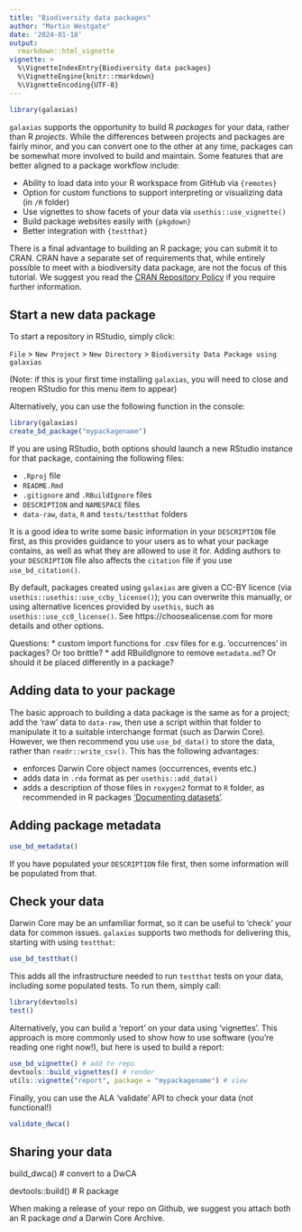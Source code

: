 ```yaml
---
title: "Biodiversity data packages"
author: "Martin Westgate"
date: '2024-01-18'
output:
  rmarkdown::html_vignette
vignette: >
  %\VignetteIndexEntry{Biodiversity data packages}
  %\VignetteEngine{knitr::rmarkdown}
  %\VignetteEncoding{UTF-8}
---
```


```r
library(galaxias)
```

`galaxias` supports the opportunity to build R *packages* for your data, rather
than R *projects*. While the differences between projects and packages are
fairly minor, and you can convert one to the other at any time, packages can be 
somewhat more involved to build and maintain. Some features that are better 
aligned to a package workflow include:

  * Ability to load data into your R workspace from GitHub via `{remotes}`
  * Option for custom functions to support interpreting or visualizing data (in `/R` folder)
  * Use vignettes to show facets of your data via `usethis::use_vignette()`
  * Build package websites easily with `{pkgdown}`
  * Better integration with `{testthat}`
  
There is a final advantage to building an R package; you can submit it to CRAN.
CRAN have a separate set of requirements that, while entirely possible to meet 
with a biodiversity data package, are not the focus of this tutorial. We suggest 
you read the 
[CRAN Repository Policy](https://cran.r-project.org/web/packages/policies.html) 
if you require further information.


## Start a new data package

To start a repository in RStudio, simply click:

`File` > `New Project` > `New Directory` > `Biodiversity Data Package using galaxias` 

(Note: if this is your first time installing `galaxias`, you will need to close 
and reopen RStudio for this menu item to appear)

Alternatively, you can use the following function in the console:
```r
library(galaxias)
create_bd_package("mypackagename")
```

If you are using RStudio, both options should launch a new RStudio instance for
that package, containing the following files:

  * `.Rproj` file 
  * `README.Rmd`
  * `.gitignore` and `.RBuildIgnore` files
  * `DESCRIPTION` and `NAMESPACE` files
  * `data-raw`, `data`, `R` and `tests/testthat` folders

It is a good idea to write some basic information in your `DESCRIPTION` file
first, as this provides guidance to your users as to what your package contains,
as well as what they are allowed to use it for. Adding authors to your 
`DESCRIPTION` file also affects the `citation` file if you use 
`use_bd_citation()`.

By default, packages created using `galaxias` are given a CC-BY licence (via 
`usethis::usethis::use_ccby_license()`); you can overwrite this manually, or 
using alternative licences provided by `usethis`, such as 
`usethis::use_cc0_license()`. See https://choosealicense.com for more details 
and other options.


Questions: 
 * custom import functions for .csv files for e.g. 'occurrences' in packages? Or too brittle?
 * add RBuildIgnore to remove `metadata.md`? Or should it be placed differently in a package?
 

## Adding data to your package

The basic approach to building a data package is the same as for a project; add 
the 'raw' data to `data-raw`, then use a script within that folder to manipulate 
it to a suitable interchange format (such as Darwin Core). However, we then 
recommend you use `use_bd_data()` to store the data, rather than 
`readr::write_csv()`. This has the following advantages:

  * enforces Darwin Core object names (occurrences, events etc.)
  * adds data in `.rda` format as per `usethis::add_data()`
  * adds a description of those files in `roxygen2` format to `R` folder, as recommended in R packages ['Documenting datasets'](https://r-pkgs.org/data.html#sec-documenting-data).



## Adding package metadata

```r
use_bd_metadata()
```

If you have populated your `DESCRIPTION` file first, then some information will
be populated from that.


## Check your data

Darwin Core may be an unfamiliar format, so it can be useful to 'check' your
data for common issues. `galaxias` supports two methods for delivering this,
starting with using `testthat`:

```r
use_bd_testthat()
```

This adds all the infrastructure needed to run `testthat` tests on your data,
including some populated tests. To run them, simply call:

```r
library(devtools)
test()
```

Alternatively, you can build a 'report' on your data using 'vignettes'. This 
approach is more commonly used to show how to use software (you're reading one
right now!), but here is used to build a report:

```r
use_bd_vignette() # add to repo
devtools::build_vignettes() # render
utils::vignette("report", package = "mypackagename") # view
```

Finally, you can use the ALA 'validate' API to check your data (not functional!)

```r
validate_dwca()
```


## Sharing your data

build_dwca() # convert to a DwCA

devtools::build() # R package

When making a release of your repo on Github, we suggest you attach both an 
R package _and_ a Darwin Core Archive.
